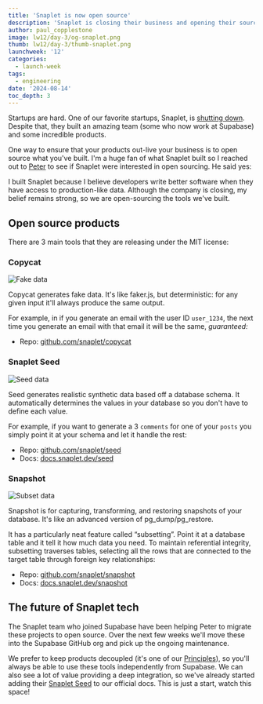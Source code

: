 ```yaml
---
title: 'Snaplet is now open source'
description: 'Snaplet is closing their business and opening their source code'
author: paul_copplestone
image: lw12/day-3/og-snaplet.png
thumb: lw12/day-3/thumb-snaplet.png
launchweek: '12'
categories:
  - launch-week
tags:
  - engineering
date: '2024-08-14'
toc_depth: 3
---
```


Startups are hard. One of our favorite startups, Snaplet, is [shutting down](https://www.snaplet.dev/post/snaplet-is-shutting-down). Despite that, they built an amazing team (some who now work at Supabase) and some incredible products.

One way to ensure that your products out-live your business is to open source what you've built. I'm a huge fan of what Snaplet built so I reached out to [Peter](https://x.com/appfactory/) to see if Snaplet were interested in open sourcing. He said yes:

<Quote img="peter-snaplet.webp" caption="Peter Pistorius, Founder of Snaplet">
  <p>
    I built Snaplet because I believe developers write better software when they have access to
    production-like data. Although the company is closing, my belief remains strong, so we are
    open-sourcing the tools we've built.
  </p>
</Quote>

## Open source products

There are 3 main tools that they are releasing under the MIT license:

### Copycat

![Fake data](/images/blog/lw12/day-3/snaplet-fake-data.png)

Copycat generates fake data. It's like faker.js, but deterministic: for any given input it'll always produce the same output.

For example, in if you generate an email with the user ID `user_1234`, the next time you generate an email with that email it will be the same, _guaranteed:_

- Repo: [github.com/snaplet/copycat](https://github.com/snaplet/copycat)

### Snaplet Seed

![Seed data](/images/blog/lw12/day-3/snaplet-seed-data.png)

Seed generates realistic synthetic data based off a database schema. It automatically determines the values in your database so you don't have to define each value.

For example, if you want to generate a 3 `comments` for one of your `posts` you simply point it at your schema and let it handle the rest:

- Repo: [github.com/snaplet/seed](https://github.com/snaplet/seed)
- Docs: [docs.snaplet.dev/seed](https://docs.snaplet.dev/seed)

### Snapshot

![Subset data](/images/blog/lw12/day-3/snaplet-subset.png)

Snapshot is for capturing, transforming, and restoring snapshots of your database. It's like an advanced version of pg_dump/pg_restore.

It has a particularly neat feature called “subsetting”. Point it at a database table and it tell it how much data you need. To maintain referential integrity, subsetting traverses tables, selecting all the rows that are connected to the target table through foreign key relationships:

- Repo: [github.com/snaplet/snapshot](https://github.com/snaplet/snapshot)
- Docs: [docs.snaplet.dev/snapshot](https://docs.snaplet.dev/snapshot)

## The future of Snaplet tech

The Snaplet team who joined Supabase have been helping Peter to migrate these projects to open source. Over the next few weeks we'll move these into the Supabase GitHub org and pick up the ongoing maintenance.

We prefer to keep products decoupled (it's one of our [Principles](/docs/guides/getting-started/architecture#everything-works-in-isolation)), so you'll always be able to use these tools independently from Supabase. We can also see a lot of value providing a deep integration, so we've already started adding their [Snaplet Seed](/docs/guides/cli/seeding-your-database#generating-seed-data) to our official docs. This is just a start, watch this space!
